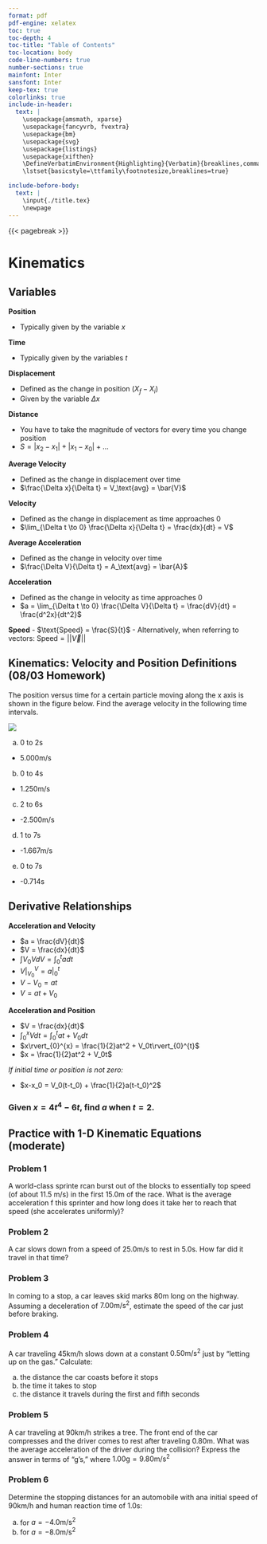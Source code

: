 ```yaml
---
format: pdf
pdf-engine: xelatex
toc: true
toc-depth: 4
toc-title: "Table of Contents"
toc-location: body
code-line-numbers: true
number-sections: true
mainfont: Inter
sansfont: Inter
keep-tex: true
colorlinks: true
include-in-header: 
  text: |
    \usepackage{amsmath, xparse}
    \usepackage{fancyvrb, fvextra}
    \usepackage{bm}
    \usepackage{svg}
    \usepackage{listings}
    \usepackage{xifthen}
    \DefineVerbatimEnvironment{Highlighting}{Verbatim}{breaklines,commandchars=\\\{\}}  
    \lstset{basicstyle=\ttfamily\footnotesize,breaklines=true}

include-before-body: 
  text: |
    \input{./title.tex}
    \newpage
---
```


{{< pagebreak >}}

# Kinematics

## Variables
**Position**

- Typically given by the variable $x$

**Time**

- Typically given by the variables $t$

**Displacement**

- Defined as the change in position ($X_f - X_i$)
- Given by the variable $\Delta x$

**Distance**

- You have to take the magnitude of vectors for every time you change position
- $S = |x_2 - x_1| + |x_1 - x_0| + ...$

**Average Velocity**

- Defined as the change in displacement over time
- $\frac{\Delta x}{\Delta t} = V_\text{avg} = \bar{V}$

**Velocity**

- Defined as the change in displacement as time approaches 0
- $\lim_{\Delta t \to 0} \frac{\Delta x}{\Delta t} = \frac{dx}{dt} = V$

**Average Acceleration**

- Defined as the change in velocity over time
- $\frac{\Delta V}{\Delta t} = A_\text{avg} = \bar{A}$

**Acceleration**

- Defined as the change in velocity as time approaches 0
- $a = \lim_{\Delta t \to 0} \frac{\Delta V}{\Delta t} = \frac{dV}{dt} = \frac{d^2x}{dt^2}$

**Speed**
- $\text{Speed} = \frac{S}{t}$
- Alternatively, when referring to vectors: $\text{Speed} = ||\vec{V}||$

## Kinematics: Velocity and Position Definitions (08/03 Homework)
The position versus time for a certain particle moving along the x axis is shown in the figure below. Find the average velocity in the following time intervals.

![](img/Kinematics%20Velocity%20and%20Position%20HW/problem1.png)

(a) 0 to 2s
  - 5.000m/s
(b) 0 to 4s
  - 1.250m/s
(c) 2 to 6s
  - -2.500m/s
(d) 1 to 7s
  - -1.667m/s
(e) 0 to 7s
  - -0.714s

## Derivative Relationships

**Acceleration and Velocity**

- $a = \frac{dV}{dt}$
- $V = \frac{dx}{dt}$
- $\int{V_0}{V} dV = \int_{0}^{t} a dt$
- $V\rvert_{V_0}^{V} = a\rvert_{0}^{t}$
- $V - V_0 = at$
- $V = at + V_0$

**Acceleration and Position**

- $V = \frac{dx}{dt}$
- $\int_{0}^{x} V dt = \int_{0}^{t} at + V_0 dt$
- $x\rvert_{0}^{x} = \frac{1}{2}at^2 + V_0t\rvert_{0}^{t}$
- $x = \frac{1}{2}at^2 + V_0t$

*If initial time or position is not zero:*

- $x-x_0 = V_0(t-t_0) + \frac{1}{2}a(t-t_0)^2$

### Given $x=4t^4 - 6t$, find $a$ when $t=2$.

\begin{align*}
\frac{dx}{dt} &= 16t^3 - 6 \\
\frac{d^2x}{dt^2} &= 48t^2 \\
a &= 48(2)^2 \\
a &= 192
\end{align*}

## Practice with 1-D Kinematic Equations (moderate)

### Problem 1
A world-class sprinte rcan burst out of the blocks to essentially top speed (of about $11.5$ m/s) in the first $15.0$m of the race. What is the average acceleration f this sprinter and how long does it take her to reach that speed (she accelerates uniformly)?

### Problem 2
A car slows down from a speed of $25.0$m/s to rest in $5.0$s. How far did it travel in that time?

### Problem 3
In coming to a stop, a car leaves skid marks 80m long on the highway. Assuming a deceleration of $7.00 \text{m/s}^2$, estimate the speed of the car just before braking.

### Problem 4
A car traveling $45$km/h slows down at a constant $0.50 \text{m/s}^2$ just by "letting up on the gas." Calculate:

(a) the distance the car coasts before it stops 
(b) the time it takes to stop
(c) the distance it travels during the first and fifth seconds

### Problem 5
A car traveling at $90$km/h strikes a tree. The front end of the car compresses and the driver comes to rest after traveling $0.80$m. What was the average acceleration of the driver during the collision? Express the answer in terms of "g's," where $1.00\text{g} = 9.80 \text{m/s}^2$

### Problem 6
Determine the stopping distances for an automobile with ana initial speed of 90km/h and human reaction time of 1.0s:

(a) for $a =-4.0 \text{m/s}^2$
(b) for $a = -8.0 \text{m/s}^2$

